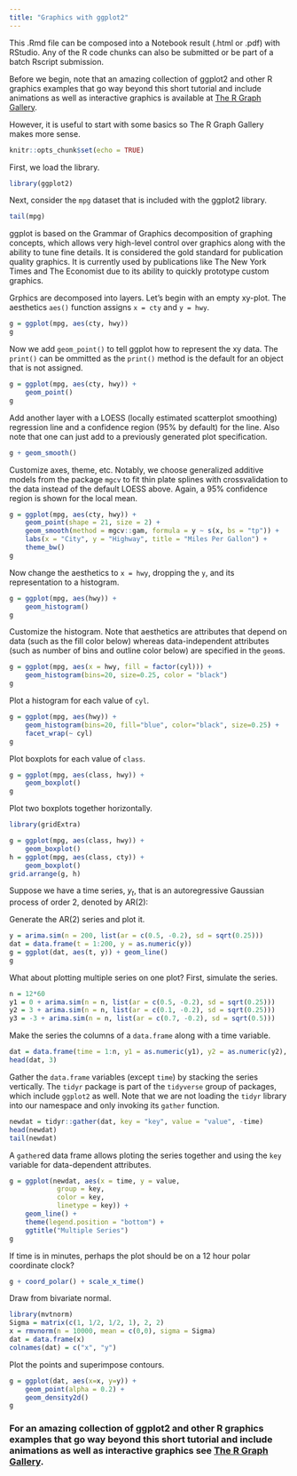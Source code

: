 ```yaml
---
title: "Graphics with ggplot2"
---
```


This .Rmd file can be composed into a Notebook result (.html or .pdf) with RStudio. Any of the R code chunks can also be submitted or be part of a batch Rscript submission.

Before we begin, note that an amazing collection of ggplot2 and other R graphics examples that go way beyond this short tutorial and include animations as well as interactive graphics is available at [The R Graph Gallery](https://www.r-graph-gallery.com/).

However, it is useful to start with some basics so The R Graph Gallery makes more sense.
```r
knitr::opts_chunk$set(echo = TRUE)
```

First, we load the library.
```r
library(ggplot2)
```

Next, consider the `mpg` dataset that is included with the ggplot2 library.
``` r
tail(mpg)
```

ggplot is based on the Grammar of Graphics decomposition of graphing concepts, which allows very high-level control over graphics along with the ability to tune fine details. It is considered the gold standard for publication quality graphics. It is currently used by publications like The New York Times and The Economist due to its ability to quickly prototype custom graphics.

Grphics are decomposed into layers. Let's begin with an empty xy-plot. The aesthetics `aes()` function assigns `x = cty` and `y = hwy`.
``` r
g = ggplot(mpg, aes(cty, hwy))
g
```

Now we add `geom_point()` to tell ggplot how to represent the xy data. The `print()` can be ommitted as the `print()` method is the default for an object that is not assigned.
``` r
g = ggplot(mpg, aes(cty, hwy)) +
    geom_point()
g
```

Add another layer with a LOESS (locally estimated scatterplot smoothing) regression line and a confidence region (95% by default) for the line.  Also note that one can just add to a previously generated plot specification.
``` r
g + geom_smooth()
```

Customize axes, theme, etc. Notably, we choose generalized additive models from the package `mgcv` to fit thin plate splines with crossvalidation to the data instead of the default LOESS above. Again, a 95% confidence region is shown for the local mean.
``` r
g = ggplot(mpg, aes(cty, hwy)) +
    geom_point(shape = 21, size = 2) +
    geom_smooth(method = mgcv::gam, formula = y ~ s(x, bs = "tp")) +
    labs(x = "City", y = "Highway", title = "Miles Per Gallon") +
    theme_bw()
g
```

Now change the aesthetics to `x = hwy`, dropping the `y`, and its representation to a histogram.
``` r
g = ggplot(mpg, aes(hwy)) +
    geom_histogram()
g
```

Customize the histogram. Note that aesthetics are attributes that depend on data (such as the fill color below) whereas data-independent attributes (such as number of bins and outline color below) are specified in the `geom`s. 
``` r
g = ggplot(mpg, aes(x = hwy, fill = factor(cyl))) +
    geom_histogram(bins=20, size=0.25, color = "black")
g
```

Plot a histogram for each value of `cyl`.
``` r
g = ggplot(mpg, aes(hwy)) +
    geom_histogram(bins=20, fill="blue", color="black", size=0.25) +
    facet_wrap(~ cyl)
g
```

Plot boxplots for each value of `class`.
``` r
g = ggplot(mpg, aes(class, hwy)) +
    geom_boxplot()
g
```

Plot two boxplots together horizontally.
``` r
library(gridExtra)

g = ggplot(mpg, aes(class, hwy)) +
    geom_boxplot()
h = ggplot(mpg, aes(class, cty)) +
    geom_boxplot()
grid.arrange(g, h)
```

Suppose we have a time series, $y_t$, that is an autoregressive Gaussian process of order 2, denoted by AR(2):
\begin{align*}
y_t = \phi_1 y_{t-1} + \phi_2 y_{t-2} + \epsilon_t, \quad
\epsilon_t \stackrel{\text{iid}}{\sim} \text{N}(0, \sigma^2),
\quad t = 1, \ldots, n.
\end{align*}

Generate the AR(2) series and plot it.
``` r
y = arima.sim(n = 200, list(ar = c(0.5, -0.2), sd = sqrt(0.25)))
dat = data.frame(t = 1:200, y = as.numeric(y))
g = ggplot(dat, aes(t, y)) + geom_line()
g
```

What about plotting multiple series on one plot? First, simulate the series.
``` r
n = 12*60
y1 = 0 + arima.sim(n = n, list(ar = c(0.5, -0.2), sd = sqrt(0.25)))
y2 = 3 + arima.sim(n = n, list(ar = c(0.1, -0.2), sd = sqrt(0.25)))
y3 = -3 + arima.sim(n = n, list(ar = c(0.7, -0.2), sd = sqrt(0.5)))
```

Make the series the columns of a `data.frame` along with a time variable.
``` r
dat = data.frame(time = 1:n, y1 = as.numeric(y1), y2 = as.numeric(y2), y3 = as.numeric(y3))
head(dat, 3)
```

Gather the `data.frame` variables (except `time`) by stacking the series vertically. The `tidyr` package is part of the `tidyverse` group of packages, which include `ggplot2` as well. Note that we are not loading the `tidyr` library into our namespace and only invoking its `gather` function.
``` r
newdat = tidyr::gather(dat, key = "key", value = "value", -time)
head(newdat)
tail(newdat)
```

A `gather`ed data frame allows ploting the series together and using the `key` variable for data-dependent attributes.
``` r
g = ggplot(newdat, aes(x = time, y = value,
            group = key,
            color = key,
            linetype = key)) +
    geom_line() +
    theme(legend.position = "bottom") +
    ggtitle("Multiple Series")
g
```

If time is in minutes, perhaps the plot should be on a 12 hour polar coordinate clock?
``` r
g + coord_polar() + scale_x_time()
```

Draw from bivariate normal.
``` r
library(mvtnorm)
Sigma = matrix(c(1, 1/2, 1/2, 1), 2, 2)
x = rmvnorm(n = 10000, mean = c(0,0), sigma = Sigma)
dat = data.frame(x)
colnames(dat) = c("x", "y")
```

Plot the points and superimpose contours.
``` r
g = ggplot(dat, aes(x=x, y=y)) +
    geom_point(alpha = 0.2) +
    geom_density2d()
g
```

### For an amazing collection of ggplot2 and other R graphics examples that go way beyond this short tutorial and include animations as well as interactive graphics see [The R Graph Gallery](https://www.r-graph-gallery.com/).